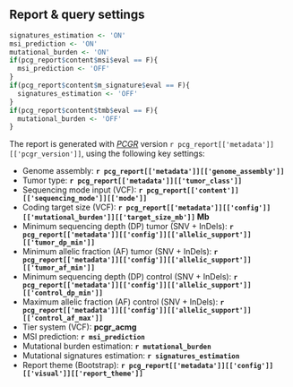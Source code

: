 ## Report & query settings

```r
signatures_estimation <- 'ON'
msi_prediction <- 'ON'
mutational_burden <- 'ON'
if(pcg_report$content$msi$eval == F){
  msi_prediction <- 'OFF'
}
if(pcg_report$content$m_signature$eval == F){
  signatures_estimation <- 'OFF'
}
if(pcg_report$content$tmb$eval == F){
  mutational_burden <- 'OFF'
}
```

The report is generated with _[PCGR](https://github.com/sigven/pcgr)_ version `r pcg_report[['metadata']][['pcgr_version']]`, using the following key settings:

* Genome assembly: __`r pcg_report[['metadata']][['genome_assembly']]`__
* Tumor type:  __`r pcg_report[['metadata']][['tumor_class']]`__
* Sequencing mode input (VCF): __`r pcg_report[['content']][['sequencing_mode']][['mode']]`__
* Coding target size (VCF): __`r pcg_report[['metadata']][['config']][['mutational_burden']][['target_size_mb']]` Mb__
* Minimum sequencing depth (DP) tumor (SNV + InDels): __`r pcg_report[['metadata']][['config']][['allelic_support']][['tumor_dp_min']]`__
* Minimum allelic fraction (AF) tumor (SNV + InDels): __`r pcg_report[['metadata']][['config']][['allelic_support']][['tumor_af_min']]`__
* Minimum sequencing depth (DP) control (SNV + InDels): __`r pcg_report[['metadata']][['config']][['allelic_support']][['control_dp_min']]`__
* Maximum allelic fraction (AF) control (SNV + InDels): __`r pcg_report[['metadata']][['config']][['allelic_support']][['control_af_max']]`__
* Tier system (VCF): __pcgr_acmg__
* MSI prediction: __`r msi_prediction`__
* Mutational burden estimation: __`r mutational_burden`__
* Mutational signatures estimation: __`r signatures_estimation`__
* Report theme (Bootstrap): __`r pcg_report[['metadata']][['config']][['visual']][['report_theme']]`__


